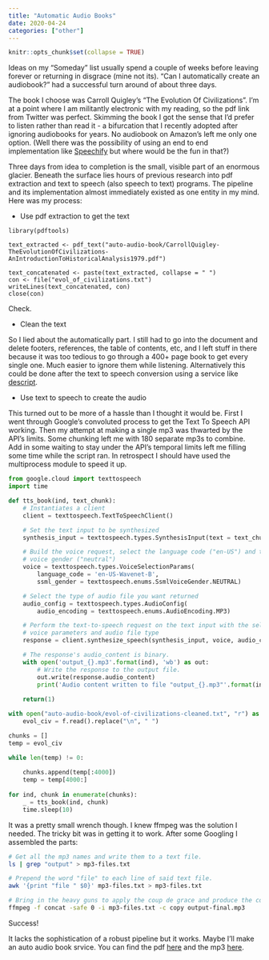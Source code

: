 ```yaml
---
title: "Automatic Audio Books"
date: 2020-04-24
categories: ["other"]
---
```


```r
knitr::opts_chunk$set(collapse = TRUE)
```

Ideas on my "Someday" list usually spend a couple of weeks before leaving forever or returning in disgrace (mine not its). "Can I automatically create an audiobook?" had a successful turn around of about three days. 

The book I choose was Carroll Quigley's "The Evolution Of Civilizations". I'm at a point where I am militantly electronic with my reading, so the pdf link from Twitter was perfect. Skimming the book I got the sense that I'd prefer to listen rather than read it - a bifurcation that I recently adopted after ignoring audiobooks for years. No audiobook on Amazon's left me only one option. (Well there was the possibility of using an end to end implementation like [Speechify](https://www.getspeechify.com/) but where would be the fun in that?)

Three days from idea to completion is the small, visible part of an enormous glacier. Beneath the surface lies hours of previous research into pdf extraction and text to speech (also speech to text) programs. The pipeline and its implementation almost immediately existed as one entity in my mind. Here was my process:

* Use pdf extraction to get the text

```
library(pdftools)

text_extracted <- pdf_text("auto-audio-book/CarrollQuigley-TheEvolutionOfCivilizations-AnIntroductionToHistoricalAnalysis1979.pdf")

text_concatenated <- paste(text_extracted, collapse = " ")
con <- file("evol_of_civilizations.txt")
writeLines(text_concatenated, con)
close(con)
```

Check.

* Clean the text

So I lied about the automatically part. I still had to go into the document and delete footers, references, the table of contents, etc, and I left stuff in there because it was too tedious to go through a 400+ page book to get every single one. Much easier to ignore them while listening. Alternatively this could be done after the text to speech conversion using a service like [descript](https://www.descript.com/). 

* Use text to speech to create the audio

This turned out to be more of a hassle than I thought it would be. First I went through Google's convoluted process to get the Text To Speech API working. Then my attempt at making a single mp3 was thwarted by the API's limits. Some chunking left me with 180 separate mp3s to combine. Add in some waiting to stay under the API's temporal limits left me filling some time while the script ran. In retrospect I should have used the multiprocess module to speed it up.

```python
from google.cloud import texttospeech
import time

def tts_book(ind, text_chunk):
    # Instantiates a client
    client = texttospeech.TextToSpeechClient()

    # Set the text input to be synthesized
    synthesis_input = texttospeech.types.SynthesisInput(text = text_chunk)

    # Build the voice request, select the language code ("en-US") and the ssml
    # voice gender ("neutral")
    voice = texttospeech.types.VoiceSelectionParams(
        language_code = 'en-US-Wavenet-B',
        ssml_gender = texttospeech.enums.SsmlVoiceGender.NEUTRAL)

    # Select the type of audio file you want returned
    audio_config = texttospeech.types.AudioConfig(
        audio_encoding = texttospeech.enums.AudioEncoding.MP3)

    # Perform the text-to-speech request on the text input with the selected
    # voice parameters and audio file type
    response = client.synthesize_speech(synthesis_input, voice, audio_config)

    # The response's audio_content is binary.
    with open('output_{}.mp3'.format(ind), 'wb') as out:
        # Write the response to the output file.
        out.write(response.audio_content)
        print('Audio content written to file "output_{}.mp3"'.format(ind))
        
    return(1)

with open("auto-audio-book/evol-of-civilizations-cleaned.txt", "r") as f:
    evol_civ = f.read().replace("\n", " ")

chunks = []
temp = evol_civ

while len(temp) != 0:
    
    chunks.append(temp[:4000])
    temp = temp[4000:]
    
for ind, chunk in enumerate(chunks): 
    _ = tts_book(ind, chunk)
    time.sleep(10)
```

It was a pretty small wrench though. I knew ffmpeg was the solution I needed. The tricky bit was in getting it to work. After some Googling I assembled the parts:

```bash
# Get all the mp3 names and write them to a text file.
ls | grep "output" > mp3-files.txt

# Prepend the word "file" to each line of said text file.
awk '{print "file " $0}' mp3-files.txt > mp3-files.txt

# Bring in the heavy guns to apply the coup de grace and produce the combined file
ffmpeg -f concat -safe 0 -i mp3-files.txt -c copy output-final.mp3
```

Success!

It lacks the sophistication of a robust pipeline but it works. Maybe I'll make an auto audio book srvice. You can find the pdf [here](https://archive.org/details/CarrollQuigley-TheEvolutionOfCivilizations-AnIntroductionTo/mode/2up) and the mp3 [here]().